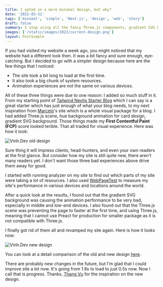 ```yaml
---
title: I opted in a more minimal design, but why?
date: '2022-03-31'
tags: ['minimal', 'simple', 'Next.js', 'design', 'web', 'story']
draft: false
summary: I stop using all the fancy Three.js components, gradient SVG background in my new Next.js for a simpler design and it feels so much better. Let me you why.
images: ['/static/images/2022/current-design.png']
layout: PostSimple
---
```


If you had visited my website a week ago, you might noticed that my website had a different look then. It was a bit fancy and sure enough, eye-catching. But I decided to go with a simpler design because here are the few things that I noticed:

- The site took a bit long to load at the first time.
- It also took a big chunk of system resources.
- Animation experiences are not the same on various devices.

All of these three things were due to one reason: I added so much stuff in it. From my starting point of [Tailwind Nextjs Starter Blog](https://github.com/timlrx/tailwind-nextjs-starter-blog) which I can say is a great starter which has just enough of what your blog needs, to my next inspiration from [Marcelo](https://twitter.com/marceloavf)'s site which is a whole visual package for a blog. I had added Three.js scene, hue background animation for card design, gradient SVG background. Those things made my **First Contentful Paint (FCP)** score looked terible. That all traded for visual experience. Here was how it look:

![Vinh.Dev old design](/static/images/2022/old-design.png)

Sure thing it will impress clients, head-hunters, and even your own readers at the first glance. But consider how my site is still quite new, there aren't many readers yet. I don't want those three bad experiences above drive them away for good.

I started with running analyzer on my site to find out which parts of my site were taking a lot of resources. I also used [WebPageTest](https://www.webpagetest.org) to measure my site's performance in various devices and locations around the world.

After a quick look at the results, I found out that the gradient SVG background was causing the animation performance to be very bad, especially in middle and low-end devices. I also found out that the Three.js scene was preventing the page to faster at the first time, and using Three.js, meaning that I cannot use Preact for production for smaller package as it is not compatible with Three.js.

I finally got rid of them all and revamped my site again. Here is how it looks now:

![Vinh.Dev new design](/static/images/2022/current-design.png)

You can look at a detail comparison of the old and new design [here](https://www.webpagetest.org/video/compare.php?tests=220402_BiDcS0_5FK,220402_AiDcQ9_5VV).

There are probably new changes in the future, but I'm glad that I could improve site a bit now. It's going from 1.8s to load to just 0.5s now. Now I call that is progress. Thanks, [Thang Vu](https://twitter.com/thanghvu) for the inspiration on the new design.
